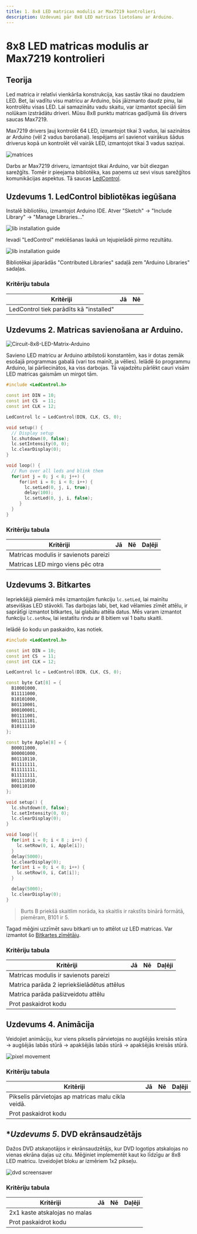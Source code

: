 ---
title: 1. 8x8 LED matricas modulis ar Max7219 kontrolieri
description: Uzdevumi pār 8x8 LED matricas lietošanu ar Arduino.
---
# 8x8 LED matricas modulis ar Max7219 kontrolieri
  
## Teorija

Led matrica ir relatīvi vienkārša konstrukcija, kas sastāv tikai no daudziem LED. Bet, lai vadītu visu matricu ar Arduino, būs jāizmanto daudz pinu, lai kontrolētu visas LED. Lai samazinātu vadu skaitu, var izmantot speciāli šim nolūkam izstrādātu driveri. Mūsu 8x8 punktu matricas gadījumā šis drivers saucas Max7219.

Max7219 drivers  ļauj kontrolēt 64 LED, izmantojot tikai 3 vadus, lai sazinātos ar Arduino (vēl 2 vadus barošanai). Iespējams arī savienot vairākus šādus driverus kopā un kontrolēt vēl vairāk LED, izmantojot tikai 3 vadus saziņai.

![matrices](/images/matrices.png)

Darbs ar Max7219 driveru, izmantojot tikai Arduino, var būt diezgan sarežģīts. Tomēr ir pieejama bibliotēka, kas paņems uz sevi visus sarežģītos komunikācijas aspektus. Tā saucas [LedControl](https://github.com/wayoda/LedControl).

## Uzdevums 1. LedControl bibliotēkas iegūšana

Instalē bibliotēku, izmantojot Arduino IDE. Atver "Sketch" -> "Include Library" -> "Manage Libraries..."

![lib installation guide](/images/lib-install.png)

Ievadi "LedControl" meklēšanas laukā un lejupielādē pirmo rezultātu.

![lib installation guide](/images/lib-manager.png)

Bibliotēkai jāparādās "Contributed Libraries" sadaļā zem "Arduino Libraries" sadaļas.

### Kritēriju tabula

|            Kritēriji                     | Jā | Nē |
| ---------------------------------------- | -- | -- |
| LedControl tiek parādīts kā  "installed" |    |    |

## Uzdevums 2. Matricas savienošana ar Arduino.

![Circuit-8x8-LED-Matrix-Arduino](/images/matrix-pinout.webp)

Savieno LED matricu ar Arduino atbilstoši konstantēm, kas ir dotas zemāk esošajā programmas gabalā (vari tos mainīt, ja vēlies). Ielādē šo programmu Arduino, lai pārliecinātos, ka viss darbojas. Tā vajadzētu pārlēkt cauri visām LED matricas gaismām un mirgot tām.

```c++
#include <LedControl.h>

const int DIN = 10;
const int CS  = 11;
const int CLK = 12;

LedControl lc = LedControl(DIN, CLK, CS, 0);

void setup() {
  // Display setup
  lc.shutdown(0, false);
  lc.setIntensity(0, 0);
  lc.clearDisplay(0);
}

void loop() {
  // Run over all leds and blink them
  for(int j = 0; j < 8; j++) {
     for(int i = 0; i < 8; i++) {
       lc.setLed(0, j, i, true);
       delay(100);
       lc.setLed(0, j, i, false);
     }
  }
}
```

### Kritēriju tabula

|       Kritēriji                                        | Jā | Nē | Daļēji |
| ------------------------------------------------------ | -- | -- | ------ |
| Matricas modulis ir savienots pareizi                  |    |    |        |
| Matricas LED mirgo viens pēc otra                      |    |    |        |

## Uzdevums 3. Bitkartes

Iepriekšējā piemērā mēs izmantojām funkciju `lc.setLed`, lai mainītu atsevišķas LED stāvokli. Tas darbojas labi, bet, kad vēlamies zīmēt attēlu, ir saprātīgi izmantot bitkartes, lai glabātu attēla datus. Mēs varam izmantot funkciju `lc.setRow`, lai iestatītu rindu ar 8 bitiem vai 1 baitu skaitli.

Ielādē šo kodu un paskaidro, kas notiek.

```c++
#include <LedControl.h>

const int DIN = 10;
const int CS  = 11;
const int CLK = 12;

LedControl lc = LedControl(DIN, CLK, CS, 0);

const byte Cat[8] = {
  B10001000,
  B11111000,
  B10101000,
  B01110001,
  B00100001,
  B01111001,
  B01111101,
  B10111110
};

const byte Apple[8] = {
  B00011000,
  B00001000,
  B01110110,
  B11111111,
  B11111111,
  B11111111,
  B01111010,
  B00110100
};

void setup() {
  lc.shutdown(0, false);
  lc.setIntensity(0, 0);
  lc.clearDisplay(0);
}

void loop(){
  for(int i = 0; i < 8 ; i++) {
    lc.setRow(0, i, Apple[i]);
  }
  delay(5000);
  lc.clearDisplay(0);
  for(int i = 0; i < 8; i++) {
    lc.setRow(0, i, Cat[i]);
  }

  delay(5000);
  lc.clearDisplay(0);
}
```

> Burts B priekšā skaitlim norāda, ka skaitlis ir rakstīts binārā formātā, piemēram, B101 ir 5.

Tagad mēģini uzzīmēt savu bitkarti un to attēlot uz LED matricas. Var izmantot šo [Bitkartes zīmētāju](/lv/tools/bitmapDrawer).

### Kritēriju tabula

|       Kritēriji                                          | Jā | Nē | Daļēji |
| -------------------------------------------------------- | -- | -- | ------ |
| Matricas modulis ir savienots pareizi                   |     |    |        |
| Matrica parāda 2 iepriekšielādētus attēlus              |     |    |        |
| Matrica parāda pašizveidotu attēlu                      |     |    |        |
| Prot paskaidrot kodu                                    |     |    |        |

## Uzdevums 4. Animācija

Veidojiet animāciju, kur viens pikselis pārvietojas no augšējās kreisās stūra -> augšējās labās stūrā -> apakšējās labās stūrā -> apakšējās kreisās stūrā.

![pixel movement](/images/matrix-animation.png)

### Kritēriju tabula

|       Kritēriji                                        | Jā | Nē | Daļēji |
| ------------------------------------------------------ | -- | -- | ------ |
| Pikselis pārvietojas ap matricas malu cikla veidā.     |    |    |        |
| Prot paskaidrot kodu                                   |    |    |        |

## **Uzdevums 5*. DVD ekrānsaudzētājs

Dažos DVD atskaņotājos ir ekrānsaudzētājs, kur DVD logotips atskalojas no vienas ekrāna daļas uz citu. Mēģiniet implementēt kaut ko līdzīgu ar 8x8 LED matricu. Izveidojiet bloku ar izmēriem 1x2 pikseļu.

![dvd screensaver](https://media3.giphy.com/media/v1.Y2lkPTc5MGI3NjExM3diaXRkYzZ6ODZjOTcwOWl0YmNnajZhOXBybXB4MWRrbjk4dWl6cyZlcD12MV9pbnRlcm5hbF9naWZfYnlfaWQmY3Q9Zw/jqwzq0LoZOfLqqJZ0b/giphy.gif)

### Kritēriju tabula

|       Kritēriji                     | Jā | Nē | Daļēji |
| ----------------------------------- | -- | -- | ------ |
| 2x1 kaste atskalojas no malas       |    |    |        |
| Prot paskaidrot kodu                |    |    |        |